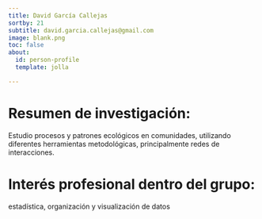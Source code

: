 ```yaml
---
title: David García Callejas
sortby: 21
subtitle: david.garcia.callejas@gmail.com
image: blank.png
toc: false
about: 
  id: person-profile
  template: jolla

---
```


:::{#person-profile}

# Resumen de investigación:
Estudio procesos y patrones ecológicos en comunidades, utilizando diferentes herramientas metodológicas, principalmente redes de interacciones.

#  Interés profesional dentro del grupo:
estadística, organización y visualización de datos


 
:::
